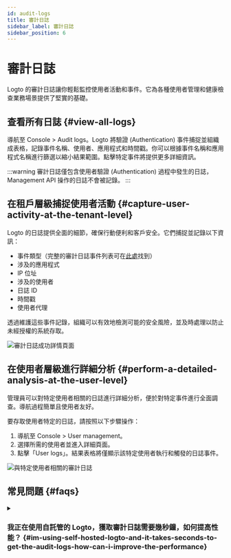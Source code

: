 ```yaml
---
id: audit-logs
title: 審計日誌
sidebar_label: 審計日誌
sidebar_position: 6
---
```



# 審計日誌

Logto 的審計日誌讓你輕鬆監控使用者活動和事件。它為各種使用者管理和健康檢查業務場景提供了堅實的基礎。

## 查看所有日誌 \{#view-all-logs}

導航至 <CloudLink to="/audit-logs">Console > Audit logs</CloudLink>。Logto 將驗證 (Authentication) 事件捕捉並組織成表格，記錄事件名稱、使用者、應用程式和時間戳。你可以根據事件名稱和應用程式名稱進行篩選以縮小結果範圍。點擊特定事件將提供更多詳細資訊。

:::warning
審計日誌僅包含使用者驗證 (Authentication) 過程中發生的日誌，Management API 操作的日誌不會被記錄。
:::

## 在租戶層級捕捉使用者活動 \{#capture-user-activity-at-the-tenant-level}

Logto 的日誌提供全面的細節，確保行動便利和客戶安全。它們捕捉並記錄以下資訊：

- 事件類型（完整的審計日誌事件列表可在[此處](https://github.com/logto-io/logto/blob/master/packages/console/src/consts/logs.ts)找到）
- 涉及的應用程式
- IP 位址
- 涉及的使用者
- 日誌 ID
- 時間戳
- 使用者代理

透過維護這些事件記錄，組織可以有效地檢測可能的安全風險，並及時處理以防止未經授權的系統存取。

<img src={auditLogSuccessDetailsPageImage} alt="審計日誌成功詳情頁面" />

## 在使用者層級進行詳細分析 \{#perform-a-detailed-analysis-at-the-user-level}

管理員可以對特定使用者相關的日誌進行詳細分析，便於對特定事件進行全面調查。導航過程簡單且使用者友好。

要存取使用者特定的日誌，請按照以下步驟操作：

1. 導航至 <CloudLink to="/users">Console > User management</CloudLink>。
2. 選擇所需的使用者並進入詳細頁面。
3. 點擊「User logs」。結果表格將僅顯示該特定使用者執行和觸發的日誌事件。

<img src={auditLogsRelatedToSpecificUserImage} alt="與特定使用者相關的審計日誌" />

## 常見問題 \{#faqs}

<details>
<summary>

### 我正在使用自託管的 Logto，獲取審計日誌需要幾秒鐘，如何提高性能？ \{#im-using-self-hosted-logto-and-it-takes-seconds-to-get-the-audit-logs-how-can-i-improve-the-performance}

</summary>

OSS 使用者應添加 cronjob 定期清理過期的審計日誌。

</details>

